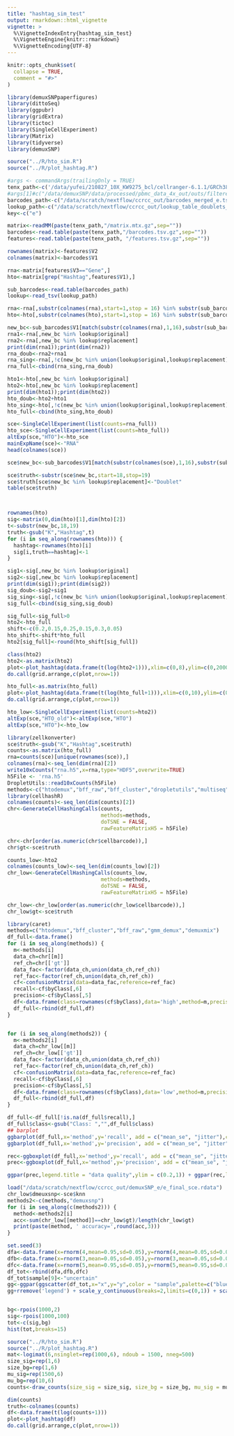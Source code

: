 ```yaml
---
title: "hashtag_sim_test"
output: rmarkdown::html_vignette
vignette: >
  %\VignetteIndexEntry{hashtag_sim_test}
  %\VignetteEngine{knitr::rmarkdown}
  %\VignetteEncoding{UTF-8}
---
```


```r
knitr::opts_chunk$set(
  collapse = TRUE,
  comment = "#>"
)
```

```r
library(demuxSNPpaperfigures)
library(dittoSeq)
library(ggpubr)
library(gridExtra)
library(tictoc)
library(SingleCellExperiment)
library(Matrix)
library(tidyverse)
library(demuxSNP)
```

````r

source("../R/hto_sim.R")
source("../R/plot_hashtag.R")

````


````r

#args <- commandArgs(trailingOnly = TRUE)
tenx_path<-c('/data/yufei/210827_10X_KW9275_bcl/cellranger-6.1.1/GRCh38/BRI-1348/outs/filtered_feature_bc_matrix')
#args[1]#c("/data/demuxSNP/data/processed/pbmc_data_4x_out/outs/filtered_feature_bc_matrix")
barcodes_path<-c("/data/scratch/nextflow/ccrcc_out/barcodes_merged_e.tsv")
lookup_path<-c("/data/scratch/nextflow/ccrcc_out/lookup_table_doublets_pbmc_e_25pc.tsv")
key<-c("e")

matrix<-readMM(paste(tenx_path,"/matrix.mtx.gz",sep=""))
barcodes<-read.table(paste(tenx_path,"/barcodes.tsv.gz",sep=""))
features<-read.table(paste(tenx_path, "/features.tsv.gz",sep=""))

rownames(matrix)<-features$V2
colnames(matrix)<-barcodes$V1

rna<-matrix[features$V3=="Gene",]
hto<-matrix[grep("Hashtag",features$V1),]

sub_barcodes<-read.table(barcodes_path)
lookup<-read_tsv(lookup_path)

rna<-rna[,substr(colnames(rna),start=1,stop = 16) %in% substr(sub_barcodes$V1, start=1,stop=16)]
hto<-hto[,substr(colnames(hto),start=1,stop = 16) %in% substr(sub_barcodes$V1, start=1,stop=16)]


````




````r

new_bc<-sub_barcodes$V1[match(substr(colnames(rna),1,16),substr(sub_barcodes$V1,1,16))]
rna1<-rna[,new_bc %in% lookup$original]
rna2<-rna[,new_bc %in% lookup$replacement]
print(dim(rna1));print(dim(rna2))
rna_doub<-rna2+rna1
rna_sing<-rna[,!c(new_bc %in% union(lookup$original,lookup$replacement))]
rna_full<-cbind(rna_sing,rna_doub)

hto1<-hto[,new_bc %in% lookup$original]
hto2<-hto[,new_bc %in% lookup$replacement]
print(dim(hto1));print(dim(hto2))
hto_doub<-hto2+hto1
hto_sing<-hto[,!c(new_bc %in% union(lookup$original,lookup$replacement))]
hto_full<-cbind(hto_sing,hto_doub)

sce<-SingleCellExperiment(list(counts=rna_full))
hto_sce<-SingleCellExperiment(list(counts=hto_full))
altExp(sce,"HTO")<-hto_sce
mainExpName(sce)<-"RNA"
head(colnames(sce))

sce$new_bc<-sub_barcodes$V1[match(substr(colnames(sce),1,16),substr(sub_barcodes$V1,1,16))]

sce$truth<-substr(sce$new_bc,start=18,stop=19)
sce$truth[sce$new_bc %in% lookup$replacement]<-"Doublet"
table(sce$truth)




````

````r

rownames(hto)
sig<-matrix(0,dim(hto)[1],dim(hto)[2])
t<-substr(new_bc,18,19)
truth<-gsub("K","Hashtag",t)
for (i in seq_along(rownames(hto))) {
  hashtag<-rownames(hto)[i]
  sig[i,truth==hashtag]<-1
}

sig1<-sig[,new_bc %in% lookup$original]
sig2<-sig[,new_bc %in% lookup$replacement]
print(dim(sig1));print(dim(sig2))
sig_doub<-sig2+sig1
sig_sing<-sig[,!c(new_bc %in% union(lookup$original,lookup$replacement))]
sig_full<-cbind(sig_sing,sig_doub)


````

````r
sig_full<-sig_full>0
hto2<-hto_full
shift<-c(0.2,0.15,0.25,0.15,0.3,0.05)
hto_shift<-shift*hto_full
hto2[sig_full]<-round(hto_shift[sig_full])

class(hto2)
hto2<-as.matrix(hto2)
plot<-plot_hashtag(data.frame(t(log(hto2+1))),xlim=c(0,8),ylim=c(0,2000))
do.call(grid.arrange,c(plot,nrow=1))

hto_full<-as.matrix(hto_full)
plot<-plot_hashtag(data.frame(t(log(hto_full+1))),xlim=c(0,10),ylim=c(0,2000))
do.call(grid.arrange,c(plot,nrow=1))

hto_low<-SingleCellExperiment(list(counts=hto2))
altExp(sce,"HTO_old")<-altExp(sce,"HTO")
altExp(sce,"HTO")<-hto_low

````


````r
library(zellkonverter)
sce$truth<-gsub("K","Hashtag",sce$truth)
counts<-as.matrix(hto_full)
rna=counts(sce)[unique(rownames(sce)),]
colnames(rna)<-seq_len(dim(rna)[2])
write10xCounts("rna.h5",x=rna,type="HDF5",overwrite=TRUE)
h5File <- 'rna.h5'
DropletUtils::read10xCounts(h5File)
methods<-c("htodemux","bff_raw","bff_cluster","dropletutils","multiseq","gmm_demux","demuxmix")
library(cellhashR)
colnames(counts)<-seq_len(dim(counts)[2])
chr<-GenerateCellHashingCalls(counts,
                              methods=methods,
                              doTSNE = FALSE,
                              rawFeatureMatrixH5 = h5File)

chr<-chr[order(as.numeric(chr$cellbarcode)),]
chr$gt<-sce$truth

counts_low<-hto2
colnames(counts_low)<-seq_len(dim(counts_low)[2])
chr_low<-GenerateCellHashingCalls(counts_low,
                              methods=methods,
                              doTSNE = FALSE,
                              rawFeatureMatrixH5 = h5File)

chr_low<-chr_low[order(as.numeric(chr_low$cellbarcode)),]
chr_low$gt<-sce$truth

library(caret)
methods=c("htodemux","bff_cluster","bff_raw","gmm_demux","demuxmix")
df_full<-data.frame()
for (i in seq_along(methods)) {
  m<-methods[i]
  data_ch=chr[[m]]
  ref_ch=chr[['gt']]
  data_fac<-factor(data_ch,union(data_ch,ref_ch))
  ref_fac<-factor(ref_ch,union(data_ch,ref_ch))
  cf<-confusionMatrix(data=data_fac,reference=ref_fac)
  recall<-cf$byClass[,6]
  precision<-cf$byClass[,5]
  df<-data.frame(class=rownames(cf$byClass),data='high',method=m,precision=precision,recall=recall)
  df_full<-rbind(df_full,df)
}


for (i in seq_along(methods2)) {
  m<-methods2[i]
  data_ch=chr_low[[m]]
  ref_ch=chr_low[['gt']]
  data_fac<-factor(data_ch,union(data_ch,ref_ch))
  ref_fac<-factor(ref_ch,union(data_ch,ref_ch))
  cf<-confusionMatrix(data=data_fac,reference=ref_fac)
  recall<-cf$byClass[,6]
  precision<-cf$byClass[,5]
  df<-data.frame(class=rownames(cf$byClass),data='low',method=m,precision=precision,recall=recall)
  df_full<-rbind(df_full,df)
}

df_full<-df_full[!is.na(df_full$recall),]
df_full$class<-gsub("Class: ","",df_full$class)
## barplot
ggbarplot(df_full,x='method',y='recall', add = c("mean_se", "jitter"),color="data",position=position_dodge())
ggbarplot(df_full,x='method',y='precision', add = c("mean_se", "jitter"),color="data",position=position_dodge())

````


````r
rec<-ggboxplot(df_full,x='method',y='recall', add = c("mean_se", "jitter"),color="data", label='class',label.select = list(top.down = 1),repel=TRUE)
prec<-ggboxplot(df_full,x='method',y='precision', add = c("mean_se", "jitter"),color="data", label='class',label.select = list(top.down = 1),repel=TRUE)

ggpar(prec,legend.title = "data quality",ylim = c(0.2,1)) + ggpar(rec,legend.title="data quality",ylim = c(0.2,1))

````
````r
load("/data/scratch/nextflow/ccrcc_out/demuxSNP_e/e_final_sce.rdata")
chr_low$dmeuxsnp<-sce$knn
methods2<-c(methods,"demuxsnp")
for (i in seq_along(c(methods2))) {
  method<-methods2[i]
  acc<-sum(chr_low[[method]]==chr_low$gt)/length(chr_low$gt)
  print(paste(method, ' accuracy=',round(acc,3)))
}

````

````r
set.seed(3)
dfa<-data.frame(x=rnorm(4,mean=0.95,sd=0.05),y=rnorm(4,mean=0.05,sd=0.05),sample="a")
dfb<-data.frame(x=rnorm(3,mean=0.05,sd=0.05),y=rnorm(3,mean=0.05,sd=0.05),sample="b")
dfc<-data.frame(x=rnorm(5,mean=0.95,sd=0.05),y=rnorm(5,mean=0.95,sd=0.05),sample="c")
df_tot<-rbind(dfa,dfb,dfc)
df_tot$sample[9]<-"uncertain"
gg<-ggpar(ggscatter(df_tot,x="x",y="y",color = "sample",palette=c("blue","red","black","orange"),label='sample',repel = TRUE),xlab="SNP1",ylab="SNP2")
gg+rremove('legend') + scale_y_continuous(breaks=2,limits=c(0,1)) + scale_x_continuous(breaks=2,limits=c(0,1))
````

````r



````

````r

bg<-rpois(1000,2)
sig<-rpois(1000,100)
tot<-c(sig,bg)
hist(tot,breaks=15)

````

````r
source("../R/hto_sim.R")
source("../R/plot_hashtag.R")
mat<-logimat(6,nsinglet=rep(1000,6), ndoub = 1500, nneg=500)
size_sig=rep(1,6)
size_bg=rep(1,6)
mu_sig=rep(1500,6)
mu_bg=rep(10,6)
counts<-draw_counts(size_sig = size_sig, size_bg = size_bg, mu_sig = mu_sig, mu_bg = mu_bg, mat = mat, seed = 1)

dim(counts)
truth<-colnames(counts)
df<-data.frame(t(log(counts+1)))
plot<-plot_hashtag(df)
do.call(grid.arrange,c(plot,nrow=1))
````

````r




````
